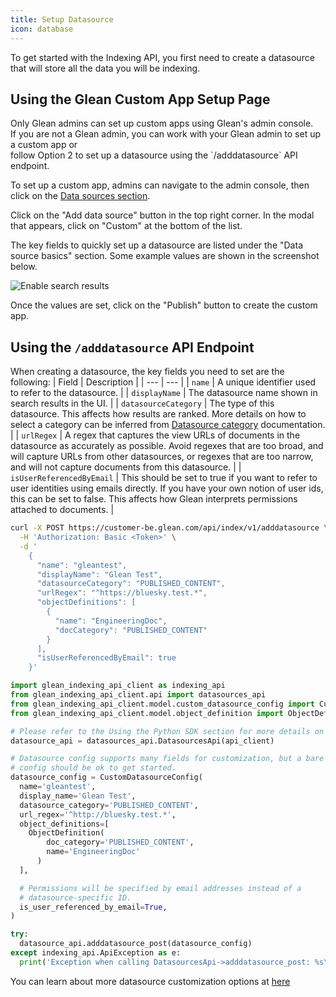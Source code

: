 ```yaml
---
title: Setup Datasource
icon: database
---
```



To get started with the Indexing API, you first need to create a datasource
that will store all the data you will be indexing.

## Using the Glean Custom App Setup Page

<Info>
Only Glean admins can set up custom apps using Glean's admin console. <br/>
If you are not a Glean admin, you can work with your Glean admin to set up a custom app or <br/>
follow Option 2 to set up a datasource using the `/adddatasource` API endpoint.
</Info>

To set up a custom app, admins can navigate to the admin console, then click on the [Data sources section](https://app.glean.com/admin/setup/apps).

Click on the "Add data source" button in the top right corner. In the modal that appears, click on "Custom" at the bottom of the list.

The key fields to quickly set up a datasource are listed under the "Data source basics" section. Some example values are shown in the screenshot below.

![Enable search results](./images/custom_datasource_setup_example.png)

Once the values are set, click on the "Publish" button to create the custom app.

## Using the `/adddatasource` API Endpoint

When creating a datasource, the key fields you need to set are the following:
| Field | Description |
| --- | --- |
| `name` | A unique identifier used to refer to the datasource. |
| `displayName` | The datasource name shown in search results in the UI. |
| `datasourceCategory` | The type of this datasource. This affects how results are ranked. More details on how to select a category can be inferred from [Datasource category](/docs/indexing/datasource/category) documentation. |
| `urlRegex` | A regex that captures the view URLs of documents in the datasource as accurately as possible. Avoid regexes that are too broad, and will capture URLs from other datasources, or regexes that are too narrow, and will not capture documents from this datasource. |
| `isUserReferencedByEmail` | This should be set to true if you want to refer to user identities using emails directly. If you have your own notion of user ids, this can be set to false. This affects how Glean interprets permissions attached to documents. |

<CodeGroup>

```bash cURL
curl -X POST https://customer-be.glean.com/api/index/v1/adddatasource \
  -H 'Authorization: Basic <Token>' \
  -d '
    {
      "name": "gleantest",
      "displayName": "Glean Test",
      "datasourceCategory": "PUBLISHED_CONTENT",
      "urlRegex": "^https://bluesky.test.*",
      "objectDefinitions": [
        {
          "name": "EngineeringDoc",
          "docCategory": "PUBLISHED_CONTENT"
        }
      ],
      "isUserReferencedByEmail": true
    }'
```

```python Python
import glean_indexing_api_client as indexing_api
from glean_indexing_api_client.api import datasources_api
from glean_indexing_api_client.model.custom_datasource_config import CustomDatasourceConfig
from glean_indexing_api_client.model.object_definition import ObjectDefinition

# Please refer to the Using the Python SDK section for more details on how to setup api_client
datasource_api = datasources_api.DatasourcesApi(api_client)

# Datasource config supports many fields for customization, but a bare minimum
# config should be ok to get started.
datasource_config = CustomDatasourceConfig(
  name='gleantest',
  display_name='Glean Test',
  datasource_category='PUBLISHED_CONTENT',
  url_regex='^http://bluesky.test.*',
  object_definitions=[
    ObjectDefinition(
        doc_category='PUBLISHED_CONTENT',
        name='EngineeringDoc'
      )
  ],

  # Permissions will be specified by email addresses instead of a
  # datasource-specific ID.
  is_user_referenced_by_email=True,
)

try:
  datasource_api.adddatasource_post(datasource_config)
except indexing_api.ApiException as e:
  print('Exception when calling DatasourcesApi->adddatasource_post: %s\\n' % e)
```

</CodeGroup>

You can learn about more datasource customization options at
[here](https://developers.glean.com/indexing/tag/Datasources/paths/~1adddatasource/post/)
